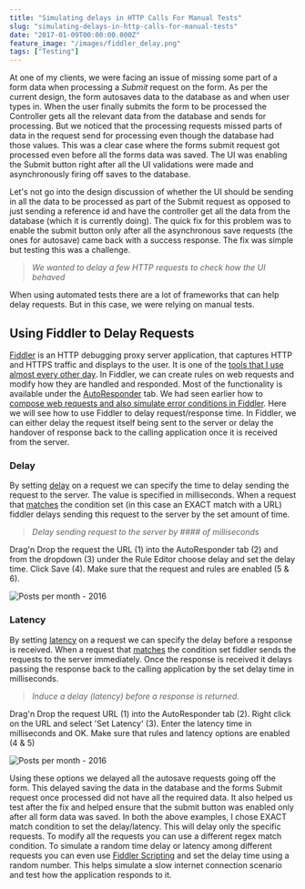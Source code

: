 ```yaml
---
title: "Simulating delays in HTTP Calls For Manual Tests"
slug: "simulating-delays-in-http-calls-for-manual-tests"
date: "2017-01-09T00:00:00.000Z"
feature_image: "/images/fiddler_delay.png"
tags: ["Testing"]
---
```


At one of my clients, we were facing an issue of missing some part of a form data when processing a _Submit_ request on the form. As per the current design, the form autosaves data to the database as and when user types in. When the user finally submits the form to be processed the Controller gets all the relevant data from the database and sends for processing. But we noticed that the processing requests missed parts of data in the request send for processing even though the database had those values. This was a clear case where the forms submit request got processed even before all the forms data was saved. The UI was enabling the Submit button right after all the UI validations were made and asynchronously firing off saves to the database.

Let's not go into the design discussion of whether the UI should be sending in all the data to be processed as part of the Submit request as opposed to just sending a reference id and have the controller get all the data from the database (which it is currently doing). The quick fix for this problem was to enable the submit button only after all the asynchronous save requests (the ones for autosave) came back with a success response. The fix was simple but testing this was a challenge.

> _We wanted to delay a few HTTP requests to check how the UI behaved_

When using automated tests there are a lot of frameworks that can help delay requests. But in this case, we were relying on manual tests.

Using Fiddler to Delay Requests
-------------------------------

[Fiddler](http://www.telerik.com/fiddler) is an HTTP debugging proxy server application, that captures HTTP and HTTPS traffic and displays to the user. It is one of the [tools that I use almost every other day](/posts/tools-that-I-use/). In Fiddler, we can create rules on web requests and modify how they are handled and responded. Most of the functionality is available under the [AutoResponder](http://docs.telerik.com/fiddler/KnowledgeBase/AutoResponder#latency) tab. We had seen earlier how to [compose web requests and also simulate error conditions in Fiddler](/posts/using-fiddler-to-help-in-manual-testing/). Here we will see how to use Fiddler to delay request/response time. In Fiddler, we can either delay the request itself being sent to the server or delay the handover of response back to the calling application once it is received from the server.

### Delay

By setting [delay](http://docs.telerik.com/fiddler/KnowledgeBase/AutoResponder#delay) on a request we can specify the time to delay sending the request to the server. The value is specified in milliseconds. When a request that [matches](http://docs.telerik.com/fiddler/KnowledgeBase/AutoResponder#matching-rules) the condition set (in this case an EXACT match with a URL) fiddler delays sending this request to the server by the set amount of time.

> _Delay sending request to the server by #### of milliseconds_

Drag'n Drop the request the URL (1) into the AutoResponder tab (2) and from the dropdown (3) under the Rule Editor choose delay and set the delay time. Click Save (4). Make sure that the request and rules are enabled (5 & 6).

![Posts per month - 2016](/images/fiddler_delay.png)

### Latency

By setting [latency](http://docs.telerik.com/fiddler/KnowledgeBase/AutoResponder#latency) on a request we can specify the delay before a response is received. When a request that [matches](http://docs.telerik.com/fiddler/KnowledgeBase/AutoResponder#matching-rules) the condition set fiddler sends the requests to the server immediately. Once the response is received it delays passing the response back to the calling application by the set delay time in milliseconds.

> _Induce a delay (latency) before a response is returned._

Drag'n Drop the request URL (1) into the AutoResponder tab (2). Right click on the URL and select 'Set Latency' (3). Enter the latency time in milliseconds and OK. Make sure that rules and latency options are enabled (4 & 5)

![Posts per month - 2016](/images/fiddler_latency.png)

Using these options we delayed all the autosave requests going off the form. This delayed saving the data in the database and the forms Submit request once processed did not have all the required data. It also helped us test after the fix and helped ensure that the submit button was enabled only after all form data was saved. In both the above examples, I chose EXACT match condition to set the delay/latency. This will delay only the specific requests. To modify all the requests you can use a different regex match condition. To simulate a random time delay or latency among different requests you can even use [Fiddler Scripting](http://docs.telerik.com/fiddler/KnowledgeBase/FiddlerScript/ModifyRequestOrResponse) and set the delay time using a random number. This helps simulate a slow internet connection scenario and test how the application responds to it.